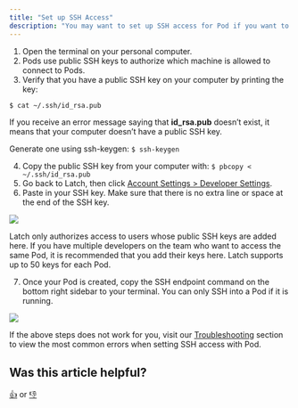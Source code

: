 ```yaml
---
title: "Set up SSH Access"
description: "You may want to set up SSH access for Pod if you want to access Pod from your local terminal or open your favorite IDE, such as Visual Studio Code, inside a Pod."
---
```


1. Open the terminal on your personal computer.
2. Pods use public SSH keys to authorize which machine is allowed to connect to Pods.
3. Verify that you have a public SSH key on your computer by printing the key:

```bash
$ cat ~/.ssh/id_rsa.pub
```

If you receive an error message saying that **id_rsa.pub** doesn’t exist, it means that your computer doesn’t have a public SSH key.

Generate one using ssh-keygen: `$ ssh-keygen`

4. Copy the public SSH key from your computer with: `$ pbcopy < ~/.ssh/id_rsa.pub`
5. Go back to Latch, then click [Account Settings > Developer Settings](https://console.latch.bio/settings/developer).
6. Paste in your SSH key. Make sure that there is no extra line or space at the end of the SSH key.

![](/images/ssh-1.png)

<Note>
  Latch only authorizes access to users whose public SSH keys are added here. If
  you have multiple developers on the team who want to access the same Pod, it
  is recommended that you add their keys here. Latch supports up to 50 keys for
  each Pod.
</Note>

7. Once your Pod is created, copy the SSH endpoint command on the bottom right sidebar to your terminal. You can only SSH into a Pod if it is running.

![](/images/ssh-2.png)

If the above steps does not work for you, visit our [Troubleshooting](/wiki/compute-environment/troubleshooting) section to view the most common errors when setting SSH access with Pod.

## Was this article helpful?

[👍](https://gucjxnd0b2v.typeform.com/to/pHRudLeW?typeform-medium=embed-email#source=getting-started&answers-dba3616d-33cf-4869-9661-56a59736abc2=dba3616d-33cf-4869-9661-56a59736abc2-yes) or [👎](https://gucjxnd0b2v.typeform.com/to/pHRudLeW?typeform-medium=embed-email#source=getting-started&answers-dba3616d-33cf-4869-9661-56a59736abc2=dba3616d-33cf-4869-9661-56a59736abc2-no)
